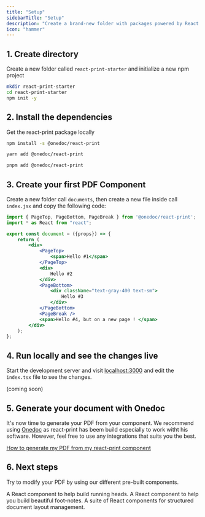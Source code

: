 ```yaml
---
title: "Setup"
sidebarTitle: "Setup"
description: "Create a brand-new folder with packages powered by React Print."
icon: "hammer"
---
```


## 1. Create directory

Create a new folder called `react-print-starter` and initialize a new npm project

```sh
mkdir react-print-starter
cd react-print-starter
npm init -y
```

## 2. Install the dependencies
Get the react-print package locally

<CodeGroup>

```sh npm
npm install -s @onedoc/react-print
```

```sh yarn
yarn add @onedoc/react-print
```

```sh pnpm
pnpm add @onedoc/react-print
```

</CodeGroup>

## 3. Create your first PDF Component 
Create a new folder call `documents`, then create a new file inside call `index.jsx` and copy the following code:

```jsx document/index.jsx
import { PageTop, PageBottom, PageBreak } from '@onedoc/react-print';
import * as React from "react";

export const document = ({props}) => {
    return (
        <div>
            <PageTop>
                <span>Hello #1</span>
            </PageTop>
            <div>
                Hello #2
            </div>
            <PageBottom>
                <div className="text-gray-400 text-sm">
                    Hello #3
                </div>
            </PageBottom>
            <PageBreak />
            <span>Hello #4, but on a new page ! </span>
        </div>
    );
};
```

## 4. Run locally and see the changes live
Start the development server and visit [localhost:3000](http://localhost:3000) and edit the `index.tsx` file to see the changes.

(coming soon)

## 5. Generate your document with Onedoc
It's now time to generate your PDF from your component. We recommend using [Onedoc](/integrations/onedoc) as react-print has beem build especially to work witht his software. However, feel free to use any integrations that suits you the best.

[How to generate my PDF from my react-print component](/integrations/onedoc)

## 6. Next steps

Try to modify your PDF by using our different pre-built components.

<CardGroup>
  <Card title="Headings" icon='up' href="/components/headings">
    A React component to help build running heads.
  </Card>

  <Card title="Footnote" icon='file' href="/components/footnote">
    A React component to help you build beautiful foot-notes.
  </Card>

  <Card title="Shell" icon='table-layout' href="/components/button">
    A suite of React components for structured document layout management.
  </Card>
</CardGroup>
